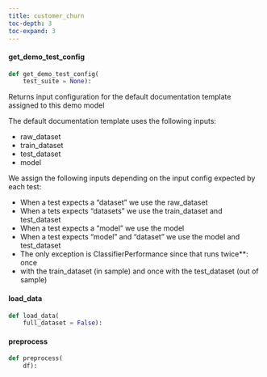 ```yaml
---
title: customer_churn
toc-depth: 3
toc-expand: 3
---
```






   
#### get_demo_test_config

```python
def get_demo_test_config(
    test_suite = None):
```

Returns input configuration for the default documentation
template assigned to this demo model

The default documentation template uses the following inputs:

- raw_dataset
- train_dataset
- test_dataset
- model

We assign the following inputs depending on the input config expected
by each test:

- When a test expects a "dataset" we use the raw_dataset
- When a tets expects "datasets" we use the train_dataset and test_dataset
- When a test expects a "model" we use the model
- When a test expects "model" and "dataset" we use the model and test_dataset
- The only exception is ClassifierPerformance since that runs twice**: once
- with the train_dataset (in sample) and once with the test_dataset (out of sample)




 
#### load_data

```python
def load_data(
    full_dataset = False):
```

 
#### preprocess

```python
def preprocess(
    df):
```

 